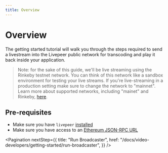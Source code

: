 ```yaml
---
title: Overview
---
```


# Overview

The getting started tutorial will walk you through the steps required to send a
livestream into the Livepeer public network for transcoding and play it back
inside your application.

> Note: for the sake of this guide, we'll be live streaming using the Rinkeby
> testnet network. You can think of this network like a sandbox environment for
> testing your live streams. If you're live-streaming in a production setting
> make sure to change the network to "mainnet". Learn more about supported
> networks, including "mainet" and Rinkeby,
> [here](/docs/installation/connect-to-ethereum#supported-networks).

## Pre-requisites

- Make sure you have `livepeer` [installed](/docs/installation/install-livepeer)
- Make sure you have access to an
  [Ethereum JSON-RPC URL](/docs/installation/connect-to-ethereum)

<Pagination
  nextStep={{
    title: "Run Broadcaster",
    href: "/docs/video-developers/getting-started/run-broadcaster",
  }}
/>
